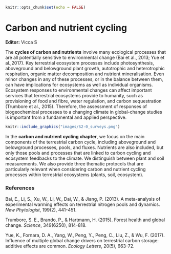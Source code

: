 ``` r
knitr::opts_chunk$set(echo = FALSE)

```


# Carbon and nutrient cycling

**Editor:** Vicca S

The **cycles of carbon and nutrients** involve many ecological processes that are all potentially sensitive to environmental change (Bai et al., 2013; Yue et al.,2017). Key terrestrial ecosystem processes include photosynthesis, aboveground and belowground plant growth, autotrophic and heterotrophic respiration, organic matter decomposition and nutrient mineralisation. Even minor changes in any of these processes, or in the balance between them, can have implications for ecosystems as well as individual organisms. Ecosystem responses to environmental changes can affect important services that terrestrial ecosystems provide to humanity, such as provisioning of food and fibre, water regulation, and carbon sequestration (Trumbore et al., 2015). Therefore, the assessment of responses of biogeochemical processes to a changing climate in global-change studies is important from a fundamental and applied perspective.

```r
knitr::include_graphics("images/S2-0_surveys.png")
```

In the **carbon and nutrient cycling chapter**, we focus on the main components of the terrestrial carbon cycle, including aboveground and belowground processes, pools, and fluxes. Nutrients are also included, but only those pools and processes that are linked to carbon cycling and ecosystem feedbacks to the climate. We distinguish between plant and soil measurements. We also provide three thematic protocols that are particularly relevant when considering carbon and nutrient cycling processes within terrestrial ecosystems (plants, soil, ecosystem).

### References {-}

Bai, E., Li, S., Xu, W., Li, W., Dai, W., & Jiang, P. (2013). A meta-analysis of experimental warming effects on terrestrial nitrogen pools and dynamics. _New Phytologist_, 199(2), 441-451.

Trumbore, S. E., Brando, P., & Hartmann, H. (2015). Forest health and global change. _Science_, 349(6250), 814-818.

Yue, K., Fornara, D. A., Yang, W., Peng, Y., Peng, C., Liu, Z., & Wu, F. (2017). Influence of multiple global change drivers on terrestrial carbon storage: additive effects are common. _Ecology Letters_, 20(5), 663-72.
